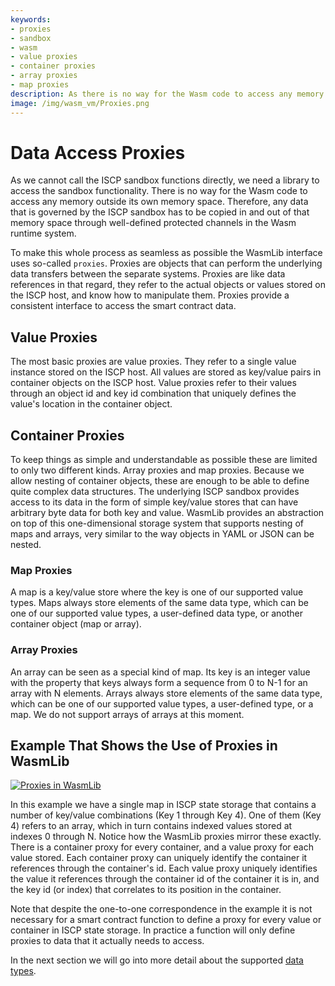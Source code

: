 ```yaml
---
keywords:
- proxies
- sandbox
- wasm
- value proxies
- container proxies
- array proxies
- map proxies
description: As there is no way for the Wasm code to access any memory outside its own memory space, the WasmLib interface provides a number of proxies to make accessing data within the ISCP sandbox as seamless as possible.
image: /img/wasm_vm/Proxies.png
---
```

# Data Access Proxies

As we cannot call the ISCP sandbox functions directly, we need a library to access the
sandbox functionality. There is no way for the Wasm code to access any memory outside
its own memory space. Therefore, any data that is governed by the ISCP sandbox has to be
copied in and out of that memory space through well-defined protected channels in the Wasm
runtime system.

To make this whole process as seamless as possible the WasmLib interface uses so-called
`proxies`. Proxies are objects that can perform the underlying data transfers between the
separate systems. Proxies are like data references in that regard, they refer to the
actual objects or values stored on the ISCP host, and know how to manipulate them. Proxies
provide a consistent interface to access the smart contract data.

## Value Proxies

The most basic proxies are value proxies. They refer to a single value instance stored on
the ISCP host. All values are stored as key/value pairs in container objects on the ISCP
host. Value proxies refer to their values through an object id and key id combination that
uniquely defines the value's location in the container object.

## Container Proxies

To keep things as simple and understandable as possible these are limited to only two
different kinds. Array proxies and map proxies. Because we allow nesting of container
objects, these are enough to be able to define quite complex data structures. The
underlying ISCP sandbox provides access to its data in the form of simple key/value stores
that can have arbitrary byte data for both key and value. WasmLib provides an abstraction
on top of this one-dimensional storage system that supports nesting of maps and arrays,
very similar to the way objects in YAML or JSON can be nested.

### Map Proxies

A map is a key/value store where the key is one of our supported value types. Maps always
store elements of the same data type, which can be one of our supported value types, a
user-defined data type, or another container object (map or array).

### Array Proxies

An array can be seen as a special kind of map. Its key is an integer value with the
property that keys always form a sequence from 0 to N-1 for an array with N elements.
Arrays always store elements of the same data type, which can be one of our supported
value types, a user-defined type, or a map. We do not support arrays of arrays at this
moment.

## Example That Shows the Use of Proxies in WasmLib

[![Proxies in WasmLib](/img/wasm_vm/Proxies.png)](/img/wasm_vm/Proxies.png)

In this example we have a single map in ISCP state storage that contains a number of
key/value combinations (Key 1 through Key 4). One of them (Key 4)
refers to an array, which in turn contains indexed values stored at indexes 0 through N.
Notice how the WasmLib proxies mirror these exactly. There is a container proxy for every
container, and a value proxy for each value stored. Each container proxy can uniquely
identify the container it references through the container's id. Each value proxy uniquely
identifies the value it references through the container id of the container it is in, and
the key id (or index) that correlates to its position in the container.

Note that despite the one-to-one correspondence in the example it is not necessary for a
smart contract function to define a proxy for every value or container in ISCP state
storage. In practice a function will only define proxies to data that it actually needs to
access.

In the next section we will go into more detail about the supported [data types](types.mdx).

